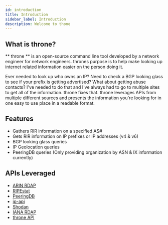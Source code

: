 ```yaml
---
id: introduction
title: Introduction
sidebar_label: Introduction
description: Welcome to thone
---
```



## What is throne?
** throne ** is an open-source command line tool developed by a network engineer for network engineers. thrones purpose is to help make looking up
internet related information easier on the person doing it. 

Ever needed to look up who owns an IP? Need to check a BGP looking glass to see if your prefix is getting advertised? What about getting abuse contacts? 
I've needed to do that and I've always had to go to multiple sites to get all of the information. throne fixes that. throne leverages APIs from 
multiple different sources and presents the information you're looking for in one easy to use place in a readable format.

## Features

- Gathers RIR information on a specified AS#
- Gets RIR information on IP prefixes or IP addresses (v4 & v6)
- BGP looking glass queries
- IP Geolocation queries
- PeeringDB queries (Only providing organization by ASN & IX information currently)

## APIs Leveraged

- [ARIN RDAP](https://www.arin.net/resources/registry/whois/rdap/)
- [RIPEstat](https://stat.ripe.net/docs/data_api)
- [PeeringDB](https://www.peeringdb.com/apidocs/)
- [ip-api](https://ip-api.com/)
- [Shodan](https://developer.shodan.io/api/introduction)
- [IANA RDAP](https://www.iana.org/help/rdap-requirements)
- [throne API](/docs/api)
